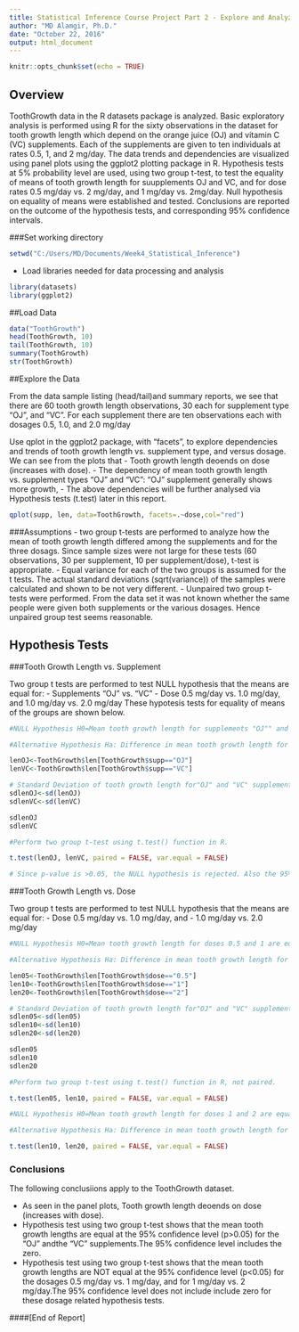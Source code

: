---
title: Statistical Inference Course Project Part 2 - Explore and Analyze Tooth Growth dataset in R - (Johns Hopkins Data Science Certification)
author: "MD Alamgir, Ph.D."
date: "October 22, 2016"
output: html_document
---

```{r setup, include=FALSE}
knitr::opts_chunk$set(echo = TRUE)
```
## Overview 

ToothGrowth data in the R datasets package is analyzed. Basic exploratory analysis is performed using R for the sixty observations in the dataset for tooth growth length which depend on the orange juice (OJ) and vitamin C (VC) supplements. Each of the supplements are given to ten individuals at rates 0.5, 1, and 2 mg/day. The data trends and dependencies are visualized using panel plots using the ggplot2 plotting package in R. Hypothesis tests at 5% probability level are used, using two group t-test, to test the equality of means of tooth growth length for suupplements OJ and VC, and for dose rates 0.5 mg/day vs. 2 mg/day, and 1 mg/day vs. 2mg/day. Null hypothesis on equality of means were established and tested. Conclusions are reported on the outcome of the hypothesis tests, and corresponding 95% confidence intervals. 

###Set working directory

```{r }
setwd("C:/Users/MD/Documents/Week4_Statistical_Inference")

```
- Load libraries needed for data processing and analysis
```{r load libraries}
library(datasets)
library(ggplot2)
```

##Load Data

```{r DataSummary}
data("ToothGrowth")
head(ToothGrowth, 10)
tail(ToothGrowth, 10)
summary(ToothGrowth)
str(ToothGrowth)
```
##Explore the Data

From the data sample listing (head/tail)and summary reports, we see that there are 60 tooth growth length observations, 30 each for supplement type "OJ", and "VC". For each supplement there are ten observations each with dosages 0.5, 1.0, and 2.0 mg/day

Use qplot in the ggplot2 package, with "facets", to explore dependencies and trends of tooth growth length vs. supplement type, and versus dosage. We can see from the plots that 
- Tooth growth length deoends on dose (increases with dose). 
- The dependency of mean tooth growth length vs. supplement types "OJ" and "VC": "OJ" supplement generally shows more growth,
- The above dependencies will be further analysed via Hypothesis tests (t.test) later in this report.

```{r }
qplot(supp, len, data=ToothGrowth, facets=.~dose,col="red")

```

###Assumptions
- two group t-tests are performed to analyze how the mean of tooth growth length differed among the supplements and for the three dosags. Since sample sizes were not large for these tests (60 observations, 30 per supplement, 10 per supplement/dose), t-test is appropriate.
- Equal variance for each of the two groups is assumed for the t tests. The actual standard deviations (sqrt(variance)) of the samples were calculated and shown to be not very different.
- Uunpaired two group t-tests were performed. From the data set it was not known whether the same people were given both supplements or the various dosages. Hence unpaired group test seems reasonable.


## Hypothesis Tests

###Tooth Growth Length vs. Supplement

Two group t tests are performed to test NULL hypothesis that the means are equal for:
- Supplements "OJ" vs. "VC"
- Dose 0.5 mg/day vs. 1.0 mg/day, and 1.0 mg/day vs. 2.0 mg/day
These hypotesis tests for equality of means of the groups are shown below.

```{r Hypothesis test for mean tooth growth length difference}
#NULL Hypothesis H0=Mean tooth growth length for supplements "OJ"" and "VC" are equal within the 5% probability level(i.e. difference in means is equal to zero). If p>0.05, reject the NULL hypthesis and accept the alternate hypotheiss below

#Alternative Hypothesis Ha: Difference in mean tooth growth length for supplements "OJ"" and "VC" are NOT equal.

lenOJ<-ToothGrowth$len[ToothGrowth$supp=="OJ"]
lenVC<-ToothGrowth$len[ToothGrowth$supp=="VC"]

# Standard Deviation of tooth growth length for"OJ" and "VC" supplements
sdlenOJ<-sd(lenOJ)
sdlenVC<-sd(lenVC)

sdlenOJ
sdlenVC

#Perform two group t-test using t.test() function in R.

t.test(lenOJ, lenVC, paired = FALSE, var.equal = FALSE)

# Since p-value is >0.05, the NULL hypothesis is rejected. Also the 95% confidence interval shown below includes zero.
```
###Tooth Growth Length vs. Dose

Two group t tests are performed to test NULL hypothesis that the means are equal for:
- Dose 0.5 mg/day vs. 1.0 mg/day, and 
- 1.0 mg/day vs. 2.0 mg/day

```{r }

#NULL Hypothesis H0=Mean tooth growth length for doses 0.5 and 1 are equal within the 5% probability level(i.e. difference in means is equal to zero). If p>0.05, reject the NULL hypthesis and accept the alternate hypotheiss below

#Alternative Hypothesis Ha: Difference in mean tooth growth length for doses 0.5 and 1.0 are NOT equal.

len05<-ToothGrowth$len[ToothGrowth$dose=="0.5"]
len10<-ToothGrowth$len[ToothGrowth$dose=="1"]
len20<-ToothGrowth$len[ToothGrowth$dose=="2"]

# Standard Deviation of tooth growth length for"OJ" and "VC" supplements
sdlen05<-sd(len05)
sdlen10<-sd(len10)
sdlen20<-sd(len20)

sdlen05
sdlen10
sdlen20

#Perform two group t-test using t.test() function in R, not paired.

t.test(len05, len10, paired = FALSE, var.equal = FALSE)

#NULL Hypothesis H0=Mean tooth growth length for doses 1 and 2 are equal within the 5% probability level(i.e. difference in means is equal to zero). If p>0.05, reject the NULL hypthesis and accept the alternate hypotheiss below

#Alternative Hypothesis Ha: Difference in mean tooth growth length for doses 1 and 2 are NOT equal.

t.test(len10, len20, paired = FALSE, var.equal = FALSE)

```

### Conclusions
The following conclusiions apply to the ToothGrowth dataset.

- As seen in the panel plots, Tooth growth length deoends on dose (increases with dose). 
- Hypothesis test using two group t-test shows that the mean tooth growth lengths are equal at the 95% confidence level (p>0.05) for the "OJ" andthe "VC" supplements.The 95% confidence level includes the zero.
- Hypothesis test using two group t-test shows that the mean tooth growth lengths are NOT equal at the 95% confidence level (p<0.05) for the dosages 0.5 mg/day vs. 1 mg/day, and for 1 mg/day vs. 2 mg/day.The 95% confidence level does not include include zero for these dosage related hypothesis tests. 


####[End of Report]
